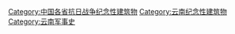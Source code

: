 [[Category:中国各省抗日战争纪念性建筑物|Category:中国各省抗日战争纪念性建筑物]]
[[Category:云南纪念性建筑物|Category:云南纪念性建筑物]]
[[Category:云南军事史|Category:云南军事史]]